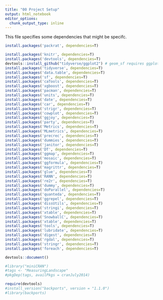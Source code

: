 ```yaml
---
title: "00 Project Setup"
output: html_notebook
editor_options: 
  chunk_output_type: inline
---
```

<style>
    body .main-container {
        max-width: 100%;
    }
</style>

This file specifies some dependencies that might be specifc.

```r
install.packages('packrat', dependencies=T)

install.packages('knitr', dependencies=T)
install.packages('devtools', dependencies=T)
devtools::install_github("tidyverse/ggplot2") # geom_sf requires ggplot installed off of the dev server
install.packages('tidyverse', dependencies=T)
install.packages('data.table', dependencies=T)
install.packages('sf', dependencies=T)
install.packages('caTools', dependencies=T)
install.packages('xgboost', dependencies=T)
install.packages('pacman', dependencies=T)
install.packages('units', dependencies=T)
install.packages('date', dependencies=T)
install.packages('car', dependencies=T)
install.packages('strigr', dependencies=T)
install.packages('cowplot', dependencies=T)
install.packages('ggjoy', dependencies=T)
install.packages('party', dependencies=T)
install.packages('Metrics', dependencies=T)
install.packages('MLmetrics', dependencies=T)
install.packages('precrec', dependencies=T)
install.packages('dummies', dependencies=T)
install.packages('janitor', dependencies=T)
install.packages('DT', dependencies=T)
install.packages('ggmap', dependencies=T)
install.packages('mosaic', dependencies=T)
install.packages('ggformula', dependencies=T)
install.packages('magrittr', dependencies=T)
install.packages('glue', dependencies=T)
install.packages('RANN', dependencies=T)
install.packages('re2r', dependencies=T)
install.packages('dummy', dependencies=T)
install.packages('doParallel', dependencies=T)
install.packages('quanteda', dependencies=T)
install.packages('ggrepel', dependencies=T)
install.packages('dissUtils', dependencies=T)
install.packages('stringi', dependencies=T)
install.packages('xtable', dependencies=T)
install.packages('SnowballC', dependencies=T)
install.packages('xtable', dependencies=T)
install.packages('tools', dependencies=T)
install.packages('lubridate', dependencies=T)
install.packages('digest', dependencies=T)
install.packages('rgdal', dependencies=T)
install.packages('stringr', dependencies=T)
install.packages('foreach', dependencies=T)

devtools::document()

#library("miniCRAN")
#tags <- "MeasuringLandscape"
#pkgDep(tags, availPkgs = cranJuly2014)

require(devtools)
#install_version("backports", version = "1.1.0")
#library(backports)



```
